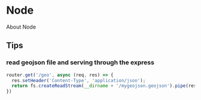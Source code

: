 # Node

About Node

## Tips

### read geojson file and serving through the express

```js
router.get('/geo', async (req, res) => {
  res.setHeader('Content-Type', 'application/json');
  return fs.createReadStream(__dirname + '/mygeojson.geojson').pipe(res);
})
```